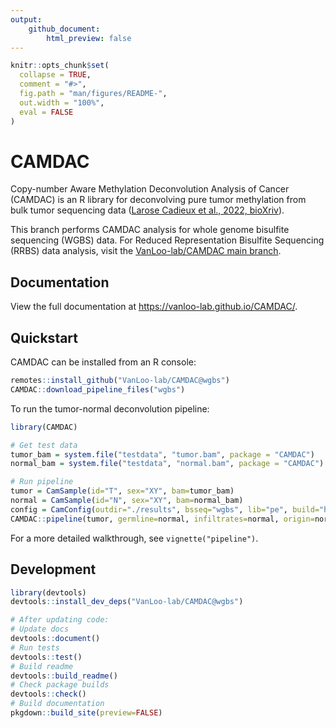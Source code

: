 ```yaml
---
output:
    github_document:
        html_preview: false
---
```


<!-- README.md is generated from README.Rmd. Please edit that file -->

```r
knitr::opts_chunk$set(
  collapse = TRUE,
  comment = "#>",
  fig.path = "man/figures/README-",
  out.width = "100%",
  eval = FALSE
)
```

# CAMDAC

Copy-number Aware Methylation Deconvolution Analysis of Cancer (CAMDAC) is an R library for deconvolving pure tumor methylation from bulk tumor sequencing data ([Larose Cadieux et al., 2022, bioXriv](https://www.biorxiv.org/content/10.1101/2020.11.03.366252v2)).

This branch performs CAMDAC analysis for whole genome bisulfite sequencing (WGBS) data. For Reduced Representation Bisulfite Sequencing (RRBS) data analysis, visit the [VanLoo-lab/CAMDAC main branch](https://github.com/VanLoo-lab/CAMDAC/tree/main).

<!-- badges: start -->
<!-- badges: end -->

## Documentation

View the full documentation at [https://vanloo-lab.github.io/CAMDAC/](https://vanloo-lab.github.io/CAMDAC/).

## Quickstart

CAMDAC can be installed from an R console:

``` r
remotes::install_github("VanLoo-lab/CAMDAC@wgbs")
CAMDAC::download_pipeline_files("wgbs")
```

To run the tumor-normal deconvolution pipeline:

```r
library(CAMDAC)

# Get test data
tumor_bam = system.file("testdata", "tumor.bam", package = "CAMDAC")
normal_bam = system.file("testdata", "normal.bam", package = "CAMDAC")

# Run pipeline
tumor = CamSample(id="T", sex="XY", bam=tumor_bam)
normal = CamSample(id="N", sex="XY", bam=normal_bam)
config = CamConfig(outdir="./results", bsseq="wgbs", lib="pe", build="hg38", n_cores=10)
CAMDAC::pipeline(tumor, germline=normal, infiltrates=normal, origin=normal, config)
```

For a more detailed walkthrough, see `vignette("pipeline")`.

## Development

```r
library(devtools)
devtools::install_dev_deps("VanLoo-lab/CAMDAC@wgbs")

# After updating code:
# Update docs
devtools::document()
# Run tests
devtools::test()
# Build readme
devtools::build_readme()
# Check package builds
devtools::check()
# Build documentation
pkgdown::build_site(preview=FALSE)
```
